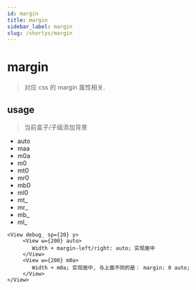 ```yaml
---
id: margin
title: margin
sidebar_label: margin
slug: /shortys/margin
---
```


# margin

> 对应 css 的 margin 属性相关.

## usage

> 当前盒子/子级添加背景

- auto
- maa
- m0a
- m0
- mt0
- mr0
- mb0
- ml0
- mt_
- mr_
- mb_
- ml_

```tsx live
<View debug_ sp={20} y>
     <View w={200} auto>
        Width + margin-left/right: auto; 实现居中
     </View>
     <View w={200} m0a>
        Width + m0a; 实现居中, 与上面不同的是： margin: 0 auto;
     </View>
</View>
```
